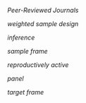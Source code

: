 *Peer-Reviewed Journals*

*weighted sample design*

*inference*

*sample frame*

*reproductively active*

*panel*

*target frame*

